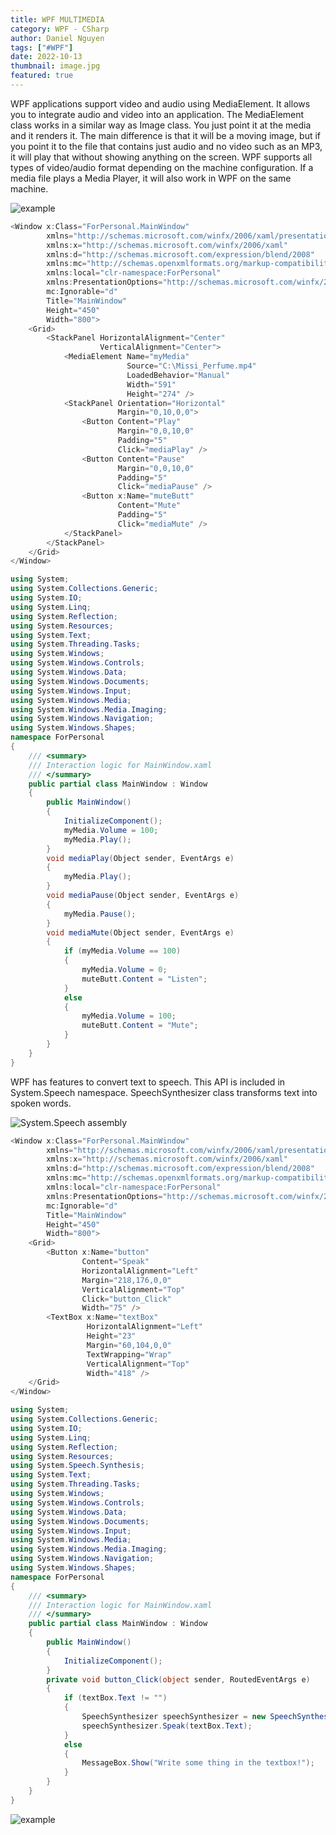 ```yaml
---
title: WPF MULTIMEDIA
category: WPF - CSharp
author: Daniel Nguyen
tags: ["#WPF"]
date: 2022-10-13
thumbnail: image.jpg
featured: true
---
```


WPF applications support video and audio using MediaElement. It allows you to integrate 
audio and video into an application. The MediaElement class works in a similar way as 
Image class. You just point it at the media and it renders it. The main difference is that it 
will be a moving image, but if you point it to the file that contains just audio and no video 
such as an MP3, it will play that without showing anything on the screen. 
WPF supports all types of video/audio format depending on the machine configuration. If 
a media file plays a Media Player, it will also work in WPF on the same machine. 

![example](./1.png 'example')

```C#
<Window x:Class="ForPersonal.MainWindow"
        xmlns="http://schemas.microsoft.com/winfx/2006/xaml/presentation"
        xmlns:x="http://schemas.microsoft.com/winfx/2006/xaml"
        xmlns:d="http://schemas.microsoft.com/expression/blend/2008"
        xmlns:mc="http://schemas.openxmlformats.org/markup-compatibility/2006"
        xmlns:local="clr-namespace:ForPersonal"
        xmlns:PresentationOptions="http://schemas.microsoft.com/winfx/2006/xaml/presentation/options"
        mc:Ignorable="d"
        Title="MainWindow"
        Height="450"
        Width="800">
    <Grid>
        <StackPanel HorizontalAlignment="Center"
                    VerticalAlignment="Center">
            <MediaElement Name="myMedia"
                          Source="C:\Missi_Perfume.mp4"
                          LoadedBehavior="Manual"
                          Width="591"
                          Height="274" />
            <StackPanel Orientation="Horizontal"
                        Margin="0,10,0,0">
                <Button Content="Play"
                        Margin="0,0,10,0"
                        Padding="5"
                        Click="mediaPlay" />
                <Button Content="Pause"
                        Margin="0,0,10,0"
                        Padding="5"
                        Click="mediaPause" />
                <Button x:Name="muteButt"
                        Content="Mute"
                        Padding="5"
                        Click="mediaMute" />
            </StackPanel>
        </StackPanel>
    </Grid>
</Window>
```

```C#
using System;
using System.Collections.Generic;
using System.IO;
using System.Linq;
using System.Reflection;
using System.Resources;
using System.Text;
using System.Threading.Tasks;
using System.Windows;
using System.Windows.Controls;
using System.Windows.Data;
using System.Windows.Documents;
using System.Windows.Input;
using System.Windows.Media;
using System.Windows.Media.Imaging;
using System.Windows.Navigation;
using System.Windows.Shapes;
namespace ForPersonal
{
    /// <summary>
    /// Interaction logic for MainWindow.xaml
    /// </summary>
    public partial class MainWindow : Window
    {
        public MainWindow()
        {
            InitializeComponent();
            myMedia.Volume = 100;
            myMedia.Play();
        }
        void mediaPlay(Object sender, EventArgs e)
        {
            myMedia.Play();
        }
        void mediaPause(Object sender, EventArgs e)
        {
            myMedia.Pause();
        }
        void mediaMute(Object sender, EventArgs e)
        {
            if (myMedia.Volume == 100)
            {
                myMedia.Volume = 0;
                muteButt.Content = "Listen";
            }
            else
            {
                myMedia.Volume = 100;
                muteButt.Content = "Mute";
            }
        }
    }
}
```

WPF has features to convert text to speech. This API is included in System.Speech 
namespace. SpeechSynthesizer class transforms text into spoken words. 

![System.Speech assembly](./2.png 'System.Speech assembly')

```C#
<Window x:Class="ForPersonal.MainWindow"
        xmlns="http://schemas.microsoft.com/winfx/2006/xaml/presentation"
        xmlns:x="http://schemas.microsoft.com/winfx/2006/xaml"
        xmlns:d="http://schemas.microsoft.com/expression/blend/2008"
        xmlns:mc="http://schemas.openxmlformats.org/markup-compatibility/2006"
        xmlns:local="clr-namespace:ForPersonal"
        xmlns:PresentationOptions="http://schemas.microsoft.com/winfx/2006/xaml/presentation/options"
        mc:Ignorable="d"
        Title="MainWindow"
        Height="450"
        Width="800">
    <Grid>
        <Button x:Name="button"
                Content="Speak"
                HorizontalAlignment="Left"
                Margin="218,176,0,0"
                VerticalAlignment="Top"
                Click="button_Click"
                Width="75" />
        <TextBox x:Name="textBox"
                 HorizontalAlignment="Left"
                 Height="23"
                 Margin="60,104,0,0"
                 TextWrapping="Wrap"
                 VerticalAlignment="Top"
                 Width="418" />
    </Grid>
</Window>
```

```C#
using System;
using System.Collections.Generic;
using System.IO;
using System.Linq;
using System.Reflection;
using System.Resources;
using System.Speech.Synthesis;
using System.Text;
using System.Threading.Tasks;
using System.Windows;
using System.Windows.Controls;
using System.Windows.Data;
using System.Windows.Documents;
using System.Windows.Input;
using System.Windows.Media;
using System.Windows.Media.Imaging;
using System.Windows.Navigation;
using System.Windows.Shapes;
namespace ForPersonal
{
    /// <summary>
    /// Interaction logic for MainWindow.xaml
    /// </summary>
    public partial class MainWindow : Window
    {
        public MainWindow()
        {
            InitializeComponent();
        }
        private void button_Click(object sender, RoutedEventArgs e)
        {
            if (textBox.Text != "")
            {
                SpeechSynthesizer speechSynthesizer = new SpeechSynthesizer();
                speechSynthesizer.Speak(textBox.Text);
            }
            else
            {
                MessageBox.Show("Write some thing in the textbox!");
            }
        }
    }
}
```

![example](./3.png 'example')
